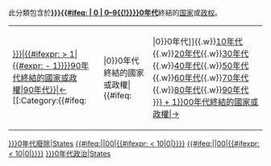 此分類包含於'''[[{{{1|}}}{{#ifeq:{{{2|}}} | 0 | {{{2|}}}0–{{{1|}}}{{{2|}}}9{{!}}{{{1|}}}}}{{{2|}}}0年代]]'''終結的[[国家]]或[[政权]]。

{| class="toccolours" style="text-align: center; margin: auto;"
| [[:Category:{{#if:{{{1|}}}|{{#ifexpr:{{{1}}} > 1|{{#expr: {{{1|}}} - 1}}}}90年代終結的國家或政權|90年代}}|←]]<nowiki> </nowiki>[[:Category:{{{1}}}{{#ifeq:{{{1}}}|||0}}0年代終結的國家或政權|{{{1}}}{{#ifeq:{{{1}}}|||0}}0年代]]{{.w}}[[:Category:{{{1}}}10年代終結的國家或政權|{{{1}}}10年代]]{{.w}}[[:Category:{{{1}}}20年代終結的國家或政權|{{{1}}}20年代]]{{.w}}[[:Category:{{{1}}}30年代終結的國家或政權|{{{1}}}30年代]]{{.w}}[[:Category:{{{1}}}40年代終結的國家或政權|{{{1}}}40年代]]{{.w}}[[:Category:{{{1}}}50年代終結的國家或政權|{{{1}}}50年代]]{{.w}}[[:Category:{{{1}}}60年代終結的國家或政權|{{{1}}}60年代]]{{.w}}[[:Category:{{{1}}}70年代終結的國家或政權|{{{1}}}70年代]]{{.w}}[[:Category:{{{1}}}80年代終結的國家或政權|{{{1}}}80年代]]{{.w}}[[:Category:{{{1}}}90年代終結的國家或政權|{{{1}}}90年代]]<nowiki> </nowiki>[[:Category:{{#expr: {{{1|}}} + 1}}00年代終結的國家或政權|→]]
|}
<includeonly>
[[Category:{{{1|}}}{{{2|}}}0年代廢除|States]]
[[Category:{{{3}}}世紀終結的國家或政權|{{#ifeq:{{{1}}}||00|{{#ifexpr:{{{1}}} < 10|0{{{1}}}{{{2}}}|{{{1}}}}}{{{2}}}}}]]
[[Category:各年代終結的國家或政權|{{#ifeq:{{{1}}}||00|{{#ifexpr:{{{1}}} < 10|0{{{1}}}{{{2}}}|{{{1}}}}}{{{2}}}}}]]
[[Category:{{{1|}}}{{{2|}}}0年代政治|States]]
</includeonly><noinclude>
{{Documentation|content={{Template:年表分類導航模板|name=年代}}}}
<!-- PLEASE ADD CATEGORIES AND INTERWIKIS TO THE /doc SUBPAGE, THANKS -->
</noinclude>